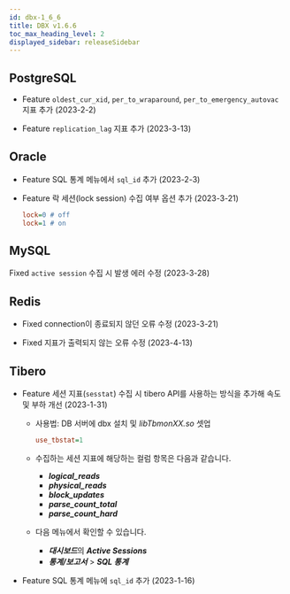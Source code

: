 ```yaml
---
id: dbx-1_6_6
title: DBX v1.6.6
toc_max_heading_level: 2
displayed_sidebar: releaseSidebar
---
```


## PostgreSQL

* <Status>Feature</Status> <code>oldest_cur_xid</code>, <code>per_to_wraparound</code>, <code>per_to_emergency_autovac</code> 지표 추가 (2023-2-2)

* <Status>Feature</Status> <code>replication_lag</code> 지표 추가 (2023-3-13)


## Oracle

* <Status>Feature</Status> <UI>SQL 통계</UI> 메뉴에서 <code>sql_id</code> 추가 (2023-2-3)

* <Status>Feature</Status> 락 세션(lock session) 수집 여부 옵션 추가 (2023-3-21)

  ```ini title=whatap.conf
  lock=0 # off
  lock=1 # on
  ```

## MySQL

<Status>Fixed</Status> <code>active session</code> 수집 시 발생 에러 수정 (2023-3-28)


## Redis

* <Status>Fixed</Status> connection이 종료되지 않던 오류 수정 (2023-3-21)

* <Status>Fixed</Status> 지표가 출력되지 않는 오류 수정 (2023-4-13)


## Tibero

* <Status>Feature</Status> 세션 지표(<code>sesstat</code>) 수집 시 tibero API를 사용하는 방식을 추가해 속도 및 부하 개선 (2023-1-31)

  * 사용법: DB 서버에 dbx 설치 및 *libTbmonXX.so* 셋업
    
    ```ini title=whatap.conf
    use_tbstat=1
    ```

  * 수집하는 세션 지표에 해당하는 컬럼 항목은 다음과 같습니다.

    - ***logical_reads***
    - ***physical_reads***
    - ***block_updates***
    - ***parse_count_total***
    - ***parse_count_hard***

  * 다음 메뉴에서 확인할 수 있습니다.
    
    * ***대시보드***의 ***Active Sessions***
    * ***통계/보고서*** > ***SQL 통계***

* <Status>Feature</Status> SQL 통계 메뉴에 `sql_id` 추가 (2023-1-16)
